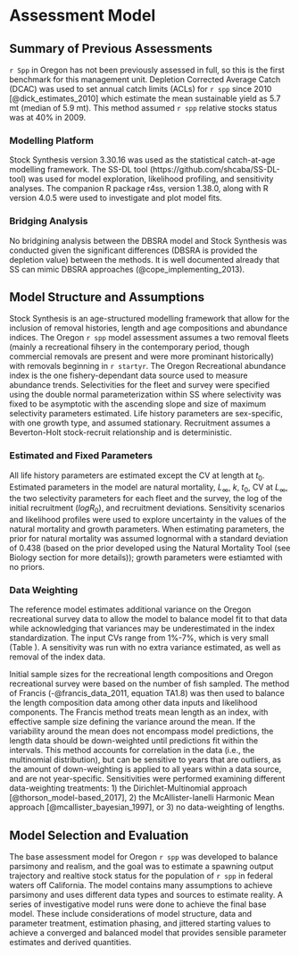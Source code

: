 # Assessment Model

## Summary of Previous Assessments 

`r Spp` in Oregon has not been previously assessed in full, so this is the first benchmark for this management unit. Depletion Corrected Average Catch (DCAC) was used to set annual catch limits (ACLs) for `r spp` since 2010 [@dick_estimates_2010] which estimate the mean sustainable yield as 5.7 mt (median of 5.9 mt). This method assumed `r spp` relative stocks status was at 40% in 2009.


### Modelling Platform

Stock Synthesis version 3.30.16 was used as the statistical catch-at-age modelling framework. The SS-DL tool (https://github.com/shcaba/SS-DL-tool) was used for model exploration, likelihood profiling, and sensitivity analyses. The companion R package r4ss, version 1.38.0, along with R version 4.0.5 were used to investigate and plot model fits. 


### Bridging Analysis

No bridgining analysis between the DBSRA model and Stock Synthesis was conducted given the significant differences (DBSRA is provided the depletion value) between the methods. It is well documented already that SS can mimic DBSRA approaches (@cope_implementing_2013).


## Model Structure and Assumptions

Stock Synthesis is an age-structured modelling framework that allow for the inclusion of removal histories, length and age compositions and abundance indices. The Oregon `r spp` model assessment assumes a two removal fleets (mainly a recreational fihsery in the contemporary period, though commercial removals are present and were more prominant historically) with removals beginning in `r startyr`. The Oregon Recreational abundance index is the one fishery-dependant data source used to measure abundance trends. Selectivities for the fleet and survey were specified using the double normal parameterization within SS where selectivity was fixed to be asymptotic with the ascending slope and size of maximum selectivity parameters estimated. Life history parameters are sex-specific, with one growth type, and assumed stationary. Recruitment assumes a Beverton-Holt stock-recruit relationship and is deterministic.


### Estimated and Fixed Parameters

All life history parameters are estimated except the CV at length at $t_0$. Estimated parameters in the model are natural mortality, $L_{\infty}$, $k$, $t_0$, CV at $L_{\infty}$, the two selectivity parameters for each fleet and the survey, the log of the initial recruitment ($logR_0$), and recruitment deviations. Sensitivity scenarios and likelihood profiles were used to explore uncertainty in the values of the natural mortality and growth parameters. When estimating parameters, the prior for natural mortality was assumed lognormal with a standard deviation of 0.438 (based on the prior developed using the Natural Mortality Tool (see Biology section for more details)); growth parameters were estiamted with no priors.


### Data Weighting

The reference model estimates additional variance on the Oregon recreational survey data to allow the model to balance model fit to that data while acknowledging that variances may be underestimated in the index standardization. The input CVs range from 1%-7%, which is very small (Table \ref{tab:hkl-index-vals}). A sensitivity was run with no extra variance estimated, as well as removal of the index data.

Initial sample sizes for the recreational length compositions and Oregon recreational survey were based on the number of fish sampled. The method of Francis (-@francis_data_2011, equation TA1.8) was then used to balance the length composition data among other data inputs and likelihood components. The Francis method treats mean length as an index, with effective sample size defining the variance around the mean. If the variability around the mean does not encompass model predictions, the length data should be down-weighted until predictions fit within the intervals. This method accounts for correlation in the data (i.e., the multinomial distribution), but can be sensitive to years that are outliers, as the amount of down-weighting is applied to all years within a data source, and are not year-specific. Sensitivities were performed examining different data-weighting treatments: 1) the Dirichlet-Multinomial approach [@thorson_model-based_2017], 2) the McAllister-Ianelli Harmonic Mean approach [@mcallister_bayesian_1997], or 3) no data-weighting of lengths.



## Model Selection and Evaluation

The base assessment model for Oregon `r spp` was developed to balance parsimony and realism, and the goal was to estimate a spawning output trajectory and realtive stock status for the population of `r spp` in federal waters off California. The model contains many assumptions to achieve parsimony and uses different data types and sources to estimate reality. A series of investigative model runs were done to achieve the final base model. These include considerations of model structure, data and parameter treatment, estimation phasing, and jittered starting values to achieve a converged and balanced model that provides sensible parameter estimates and derived quantities.

